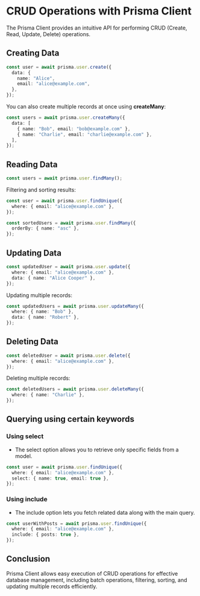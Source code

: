 # CRUD Operations with Prisma Client

The Prisma Client provides an intuitive API for performing CRUD (Create, Read, Update, Delete) operations.

## Creating Data

```ts
const user = await prisma.user.create({
  data: {
    name: "Alice",
    email: "alice@example.com",
  },
});
```

You can also create multiple records at once using **createMany**:

```ts
const users = await prisma.user.createMany({
  data: [
    { name: "Bob", email: "bob@example.com" },
    { name: "Charlie", email: "charlie@example.com" },
  ],
});
```

## Reading Data

```ts
const users = await prisma.user.findMany();
```

Filtering and sorting results:

```ts
const user = await prisma.user.findUnique({
  where: { email: "alice@example.com" },
});
```

```ts
const sortedUsers = await prisma.user.findMany({
  orderBy: { name: "asc" },
});
```

## Updating Data

```ts
const updatedUser = await prisma.user.update({
  where: { email: "alice@example.com" },
  data: { name: "Alice Cooper" },
});
```

Updating multiple records:

```ts
const updatedUsers = await prisma.user.updateMany({
  where: { name: "Bob" },
  data: { name: "Robert" },
});
```

## Deleting Data

```ts
const deletedUser = await prisma.user.delete({
  where: { email: "alice@example.com" },
});
```

Deleting multiple records:

```ts
const deletedUsers = await prisma.user.deleteMany({
  where: { name: "Charlie" },
});
```

## Querying using certain keywords

### Using select

- The select option allows you to retrieve only specific fields from a model.

```ts
const user = await prisma.user.findUnique({
  where: { email: "alice@example.com" },
  select: { name: true, email: true },
});
```

### Using include

- The include option lets you fetch related data along with the main query.

```ts
const userWithPosts = await prisma.user.findUnique({
  where: { email: "alice@example.com" },
  include: { posts: true },
});
```

## Conclusion

Prisma Client allows easy execution of CRUD operations for effective database management, including batch operations, filtering, sorting, and updating multiple records efficiently.
